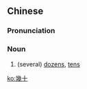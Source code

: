 {{also|几十}}
==Chinese==
{{zh-forms|s=几十}}

===Pronunciation===
{{zh-pron
|m=jǐshí
|c=gei2 sap6
|cat=n
}}

===Noun===
{{zh-noun}}

# (several) [[dozens]], [[tens]]

[[ko:幾十]]